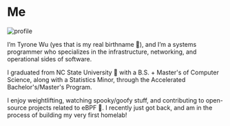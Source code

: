 

<h1 id="me" class="ul-span anchor-offset">Me</h1>

<Image class="!my-0 w-40 md:w-59" src={profile} alt="profile" />

I’m Tyrone Wu (yes that is my real birthname 🫠), and I’m a systems programmer who specializes in the infrastructure, networking, and operational sides of software.

I graduated from NC State University 🐺 with a B.S. + Master's of Computer Science, along with a Statistics Minor, through the Accelerated Bachelor's/Master's Program.

I enjoy weightlifting, watching spooky/goofy stuff, and contributing to open-source projects related to eBPF 🐝. I recently just got back, and am in the process of building my very first homelab!
